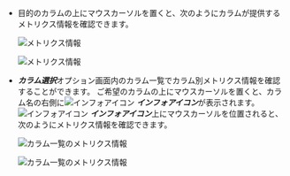 - 目的のカラムの上にマウスカーソルを置くと、次のようにカラムが提供するメトリクス情報を確認できます。 

  <InDoc pages="resource-node-list,resource-pod-list,resource-application-list">

  ![メトリクス情報](/img/k8s-resource-node-list-metric-info.png)

  </InDoc>

  <InDoc pages="resource-container-list">

  ![メトリクス情報](/img/k8s-resource-container-list-metric-info.png)

  </InDoc>

- ***カラム選択***オプション画面内のカラム一覧でカラム別メトリクス情報を確認することができます。 ご希望のカラムの上にマウスカーソルを置くと、カラム名の右側に![インフォアイコン](/img/ico-info.svg) ***インフォアイコン***が表示されます。 ![インフォアイコン](/img/ico-info.svg) ***インフォアイコン***上にマウスカーソルを位置されると、次のようにメトリクス情報を確認できます。 

  <InDoc pages="resource-node-list,resource-pod-list,resource-application-list">

  ![カラム一覧のメトリクス情報](/img/k8s-resource-node-list-metric-info-cl.png)

  </InDoc>

  <InDoc pages="resource-container-list">

  ![カラム一覧のメトリクス情報](/img/k8s-resource-container-list-metric-info-cl.png)

  </InDoc>
